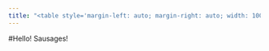 ```yaml
---
title: "<table style='margin-left: auto; margin-right: auto; width: 100%'><tr style='text-align: center'><td bgcolor=gold><font color=blue size=36>Syracuse Sausages</font></td></tr></table>"
---
```

<body>

#Hello! Sausages!

</body>